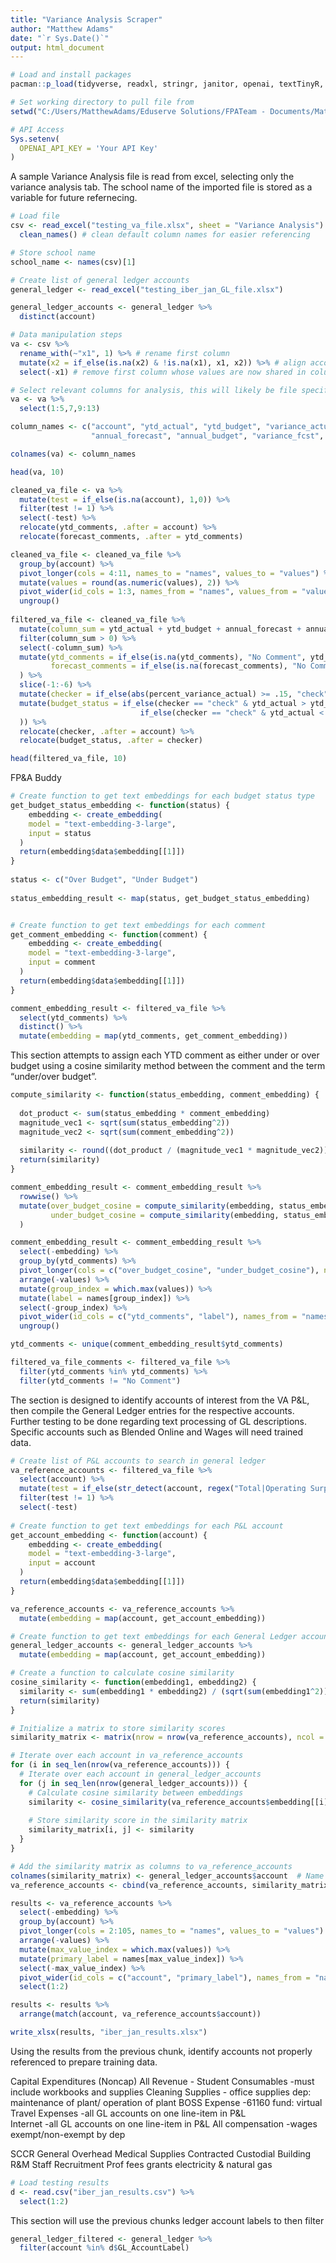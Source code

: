 ---
title: "Variance Analysis Scraper"
author: "Matthew Adams"
date: "`r Sys.Date()`"
output: html_document
---

```{r setup, include=FALSE}
# Load and install packages
pacman::p_load(tidyverse, readxl, stringr, janitor, openai, textTinyR, writexl)

# Set working directory to pull file from
setwd("C:/Users/MatthewAdams/Eduserve Solutions/FPATeam - Documents/Matthew Adams/CSUSA Projects/Scrape VA Files")

# API Access
Sys.setenv(
  OPENAI_API_KEY = 'Your API Key'
)
```


A sample Variance Analysis file is read from excel, selecting only the variance analysis tab. The school name of the imported file is stored as a variable for future refernecing. 
```{r data}
# Load file
csv <- read_excel("testing_va_file.xlsx", sheet = "Variance Analysis") %>% 
  clean_names() # clean default column names for easier referencing

# Store school name
school_name <- names(csv)[1]

# Create list of general ledger accounts 
general_ledger <- read_excel("testing_iber_jan_GL_file.xlsx")

general_ledger_accounts <- general_ledger %>% 
  distinct(account)

# Data manipulation steps
va <- csv %>% 
  rename_with(~"x1", 1) %>% # rename first column 
  mutate(x2 = if_else(is.na(x2) & !is.na(x1), x1, x2)) %>% # align account columns that were separated due to indention in excel
  select(-x1) # remove first column whose values are now shared in column2

# Select relevant columns for analysis, this will likely be file specific based on user formatting
va <- va %>% 
  select(1:5,7,9:13)

column_names <- c("account", "ytd_actual", "ytd_budget", "variance_actual", "percent_variance_actual", "ytd_comments",
                  "annual_forecast", "annual_budget", "variance_fcst", "percent_variance_fcst", "forecast_comments")

colnames(va) <- column_names

head(va, 10)
```

```{r data processing}
cleaned_va_file <- va %>% 
  mutate(test = if_else(is.na(account), 1,0)) %>% 
  filter(test != 1) %>% 
  select(-test) %>% 
  relocate(ytd_comments, .after = account) %>% 
  relocate(forecast_comments, .after = ytd_comments)

cleaned_va_file <- cleaned_va_file %>% 
  group_by(account) %>% 
  pivot_longer(cols = 4:11, names_to = "names", values_to = "values") %>% 
  mutate(values = round(as.numeric(values), 2)) %>% 
  pivot_wider(id_cols = 1:3, names_from = "names", values_from = "values") %>% 
  ungroup()
  
filtered_va_file <- cleaned_va_file %>% 
  mutate(column_sum = ytd_actual + ytd_budget + annual_forecast + annual_budget) %>% 
  filter(column_sum > 0) %>% 
  select(-column_sum) %>% 
  mutate(ytd_comments = if_else(is.na(ytd_comments), "No Comment", ytd_comments),
         forecast_comments = if_else(is.na(forecast_comments), "No Comment", forecast_comments)
  ) %>% 
  slice(-1:-6) %>% 
  mutate(checker = if_else(abs(percent_variance_actual) >= .15, "check", "pass")) %>% 
  mutate(budget_status = if_else(checker == "check" & ytd_actual > ytd_budget, "Over Budget",
                             if_else(checker == "check" & ytd_actual < ytd_budget, "Under Budget", "")
  )) %>% 
  relocate(checker, .after = account) %>% 
  relocate(budget_status, .after = checker)

head(filtered_va_file, 10)
```

FP&A Buddy
```{r data analysis}
# Create function to get text embeddings for each budget status type
get_budget_status_embedding <- function(status) {
    embedding <- create_embedding(
    model = "text-embedding-3-large",
    input = status
  )
  return(embedding$data$embedding[[1]])
}
  
status <- c("Over Budget", "Under Budget")  
  
status_embedding_result <- map(status, get_budget_status_embedding)


# Create function to get text embeddings for each comment
get_comment_embedding <- function(comment) {
    embedding <- create_embedding(
    model = "text-embedding-3-large",
    input = comment
  )
  return(embedding$data$embedding[[1]])
}

comment_embedding_result <- filtered_va_file %>% 
  select(ytd_comments) %>% 
  distinct() %>% 
  mutate(embedding = map(ytd_comments, get_comment_embedding))
```

This section attempts to assign each YTD comment as either under or over budget using a cosine similarity method between the comment and the term "under/over budget".
```{r }
compute_similarity <- function(status_embedding, comment_embedding) {
  
  dot_product <- sum(status_embedding * comment_embedding)
  magnitude_vec1 <- sqrt(sum(status_embedding^2))
  magnitude_vec2 <- sqrt(sum(comment_embedding^2))
  
  similarity <- round((dot_product / (magnitude_vec1 * magnitude_vec2)), 4)
  return(similarity)
}

comment_embedding_result <- comment_embedding_result %>% 
  rowwise() %>% 
  mutate(over_budget_cosine = compute_similarity(embedding, status_embedding_result[[1]]),
         under_budget_cosine = compute_similarity(embedding, status_embedding_result[[2]])
  )

comment_embedding_result <- comment_embedding_result %>% 
  select(-embedding) %>% 
  group_by(ytd_comments) %>% 
  pivot_longer(cols = c("over_budget_cosine", "under_budget_cosine"), names_to = "names", values_to = "values") %>% 
  arrange(-values) %>% 
  mutate(group_index = which.max(values)) %>% 
  mutate(label = names[group_index]) %>% 
  select(-group_index) %>% 
  pivot_wider(id_cols = c("ytd_comments", "label"), names_from = "names", values_from = "values") %>% 
  ungroup()

ytd_comments <- unique(comment_embedding_result$ytd_comments) 

filtered_va_file_comments <- filtered_va_file %>% 
  filter(ytd_comments %in% ytd_comments) %>% 
  filter(ytd_comments != "No Comment")
```

The section is designed to identify accounts of interest from the VA P&L, then compile the General Ledger entries for the respective accounts. Further testing to be done regarding text processing of GL descriptions. Specific accounts such as Blended Online and Wages will need trained data. 
```{r  }
# Create list of P&L accounts to search in general ledger
va_reference_accounts <- filtered_va_file %>%
  select(account) %>% 
  mutate(test = if_else(str_detect(account, regex("Total|Operating Surplus", ignore_case = TRUE)), 1, 0)) %>% 
  filter(test != 1) %>% 
  select(-test)
  
# Create function to get text embeddings for each P&L account
get_account_embedding <- function(account) {
    embedding <- create_embedding(
    model = "text-embedding-3-large",
    input = account
  )
  return(embedding$data$embedding[[1]])
}

va_reference_accounts <- va_reference_accounts %>% 
  mutate(embedding = map(account, get_account_embedding))

# Create function to get text embeddings for each General Ledger account
general_ledger_accounts <- general_ledger_accounts %>% 
  mutate(embedding = map(account, get_account_embedding))

# Create a function to calculate cosine similarity
cosine_similarity <- function(embedding1, embedding2) {
  similarity <- sum(embedding1 * embedding2) / (sqrt(sum(embedding1^2)) * sqrt(sum(embedding2^2)))
  return(similarity)
}

# Initialize a matrix to store similarity scores
similarity_matrix <- matrix(nrow = nrow(va_reference_accounts), ncol = nrow(general_ledger_accounts))

# Iterate over each account in va_reference_accounts
for (i in seq_len(nrow(va_reference_accounts))) {
  # Iterate over each account in general_ledger_accounts
  for (j in seq_len(nrow(general_ledger_accounts))) {
    # Calculate cosine similarity between embeddings
    similarity <- cosine_similarity(va_reference_accounts$embedding[[i]], general_ledger_accounts$embedding[[j]])
    
    # Store similarity score in the similarity matrix
    similarity_matrix[i, j] <- similarity
  }
}

# Add the similarity matrix as columns to va_reference_accounts
colnames(similarity_matrix) <- general_ledger_accounts$account  # Name columns with accounts from general_ledger_accounts
va_reference_accounts <- cbind(va_reference_accounts, similarity_matrix)

results <- va_reference_accounts %>% 
  select(-embedding) %>% 
  group_by(account) %>% 
  pivot_longer(cols = 2:105, names_to = "names", values_to = "values") %>% 
  arrange(-values) %>% 
  mutate(max_value_index = which.max(values)) %>% 
  mutate(primary_label = names[max_value_index]) %>% 
  select(-max_value_index) %>% 
  pivot_wider(id_cols = c("account", "primary_label"), names_from = "names", values_from = "values") %>% 
  select(1:2)

results <- results %>%
  arrange(match(account, va_reference_accounts$account))

write_xlsx(results, "iber_jan_results.xlsx")
```

Using the results from the previous chunk, identify accounts not properly referenced to prepare training data. 

Capital Expenditures (Noncap) 
All Revenue                          -
Student Consumables                  -must include workbooks and supplies
Cleaning Supplies                    - office supplies dep: maintenance of plant/ operation of plant
BOSS Expense                         -61160 fund: virtual
Travel Expenses                      -all GL accounts on one line-item in P&L    
Internet                             -all GL accounts on one line-item in P&L
All compensation                     -wages exempt/non-exempt by dep


SCCR General Overhead
Medical Supplies
Contracted Custodial
Building R&M
Staff Recruitment
Prof fees grants
electricity & natural gas

```{r training} 
# Load testing results
d <- read.csv("iber_jan_results.csv") %>% 
  select(1:2)


```

This section will use the previous chunks ledger account labels to then filter 
```{r }
general_ledger_filtered <- general_ledger %>% 
  filter(account %in% d$GL_AccountLabel)
  



```
